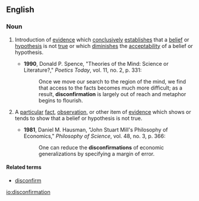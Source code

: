 ==English==

===Noun===
{{en-noun}}

# {{label|en|chiefly|philosophy|uncountable}} Introduction of [[evidence]] which [[conclusively]] [[establishes]] that a [[belief]] or [[hypothesis]] is not [[true]] or which [[diminishes]] the [[acceptability]] of a belief or hypothesis.
#* '''1990''', Donald P. Spence, "Theories of the Mind: Science or Literature?," ''Poetics Today'', vol. 11, no. 2, p. 331:
#*: Once we move our search to the region of the mind, we find that access to the facts becomes much more difficult; as a result, '''disconfirmation''' is largely out of reach and metaphor begins to flourish.
# {{label|en|countable}} A [[particular]] [[fact]], [[observation]], or other item of [[evidence]] which shows or tends to show that a belief or hypothesis is not true.
#* '''1981''', Daniel M. Hausman, "John Stuart Mill's Philosophy of Economics," ''Philosophy of Science'', vol. 48, no. 3, p. 366:
#*: One can reduce the '''disconfirmations''' of economic generalizations by specifying a margin of error.

====Related terms====
* [[disconfirm]]

[[io:disconfirmation]]